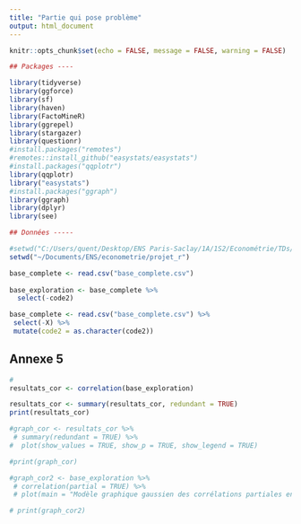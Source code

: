 ```yaml
---
title: "Partie qui pose problème"
output: html_document
---
```


```r
knitr::opts_chunk$set(echo = FALSE, message = FALSE, warning = FALSE)

## Packages ----

library(tidyverse)
library(ggforce)
library(sf)
library(haven)
library(FactoMineR)
library(ggrepel)
library(stargazer)
library(questionr)
#install.packages("remotes")
#remotes::install_github("easystats/easystats")
#install.packages("qqplotr")
library(qqplotr)
library("easystats")
#install.packages("ggraph")
library(ggraph)
library(dplyr)
library(see)

## Données -----

#setwd("C:/Users/quent/Desktop/ENS Paris-Saclay/1A/1S2/Econométrie/TDs/Bases de données/Documents")
setwd("~/Documents/ENS/econometrie/projet_r")

base_complete <- read.csv("base_complete.csv")
  
base_exploration <- base_complete %>%
  select(-code2)

base_complete <- read.csv("base_complete.csv") %>%
 select(-X) %>%
 mutate(code2 = as.character(code2))

```

## Annexe 5

```r
#
resultats_cor <- correlation(base_exploration)

resultats_cor <- summary(resultats_cor, redundant = TRUE)
print(resultats_cor)

#graph_cor <- resultats_cor %>%
 # summary(redundant = TRUE) %>%
#  plot(show_values = TRUE, show_p = TRUE, show_legend = TRUE)

#print(graph_cor)

#graph_cor2 <- base_exploration %>%
 # correlation(partial = TRUE) %>%
 # plot(main = "Modèle graphique gaussien des corrélations partiales entre les variables")

# print(graph_cor2)

```